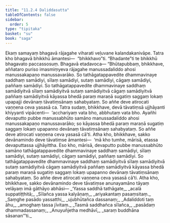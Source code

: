 ```yaml
---
title: "11.2.4 Daliddasutta"
tableOfContents: false
sidebar:
  order: 5
type: "tipitaka"
basket: "su"
book: "saga"
---
```



<DynamicBreadcrumb />

<Division number="260" book="saga">

<Paragraph number="1640" book="saga">
Ekaṃ samayaṃ bhagavā rājagahe viharati veḷuvane kalandakanivāpe. Tatra kho bhagavā bhikkhū āmantesi—  “bhikkhavo”ti. “Bhadante”ti te bhikkhū bhagavato paccassosuṃ. Bhagavā etadavoca—
</Paragraph>

<Paragraph number="1641" book="saga">
“Bhūtapubbaṃ, bhikkhave, aññataro puriso imasmiṃyeva rājagahe manussadaliddo ahosi manussakapaṇo manussavarāko. So tathāgatappavedite dhammavinaye saddhaṃ samādiyi, sīlaṃ samādiyi, sutaṃ samādiyi, cāgaṃ samādiyi, paññaṃ samādiyi. So tathāgatappavedite dhammavinaye saddhaṃ samādiyitvā sīlaṃ samādiyitvā sutaṃ samādiyitvā cāgaṃ samādiyitvā paññaṃ samādiyitvā kāyassa bhedā paraṃ maraṇā sugatiṃ saggaṃ lokaṃ upapajji devānaṃ tāvatiṃsānaṃ sahabyataṃ. So aññe deve atirocati vaṇṇena ceva yasasā ca. Tatra sudaṃ, bhikkhave, devā tāvatiṃsā ujjhāyanti khiyyanti vipācenti—  ‘acchariyaṃ vata bho, abbhutaṃ vata bho. Ayañhi devaputto pubbe manussabhūto samāno manussadaliddo ahosi manussakapaṇo manussavarāko; so kāyassa bhedā paraṃ maraṇā sugatiṃ saggaṃ lokaṃ upapanno devānaṃ tāvatiṃsānaṃ sahabyataṃ. So aññe deve atirocati vaṇṇena ceva yasasā cā’ti.
</Paragraph>

<Paragraph number="1642" book="saga">
Atha kho, bhikkhave, sakko devānamindo deve tāvatiṃse āmantesi—  ‘mā kho tumhe, mārisā, etassa devaputtassa ujjhāyittha. Eso kho, mārisā, devaputto pubbe manussabhūto samāno tathāgatappavedite dhammavinaye saddhaṃ samādiyi, sīlaṃ samādiyi, sutaṃ samādiyi, cāgaṃ samādiyi, paññaṃ samādiyi. So tathāgatappavedite dhammavinaye saddhaṃ samādiyitvā sīlaṃ samādiyitvā sutaṃ samādiyitvā cāgaṃ samādiyitvā paññaṃ samādiyitvā kāyassa bhedā paraṃ maraṇā sugatiṃ saggaṃ lokaṃ upapanno devānaṃ tāvatiṃsānaṃ sahabyataṃ. So aññe deve atirocati vaṇṇena ceva yasasā cā’ti. Atha kho, bhikkhave, sakko devānamindo deve tāvatiṃse anunayamāno tāyaṃ velāyaṃ imā gāthāyo abhāsi—
</Paragraph>

<Paragraph number="1643" type="verses" book="saga">
_‘Yassa saddhā tathāgate,_  
_acalā suppatiṭṭhitā;_  
_Sīlañca yassa kalyāṇaṃ,_  
_ariyakantaṃ pasaṃsitaṃ._  

</Paragraph>

<Paragraph number="1644" type="verses" book="saga">
_Saṃghe pasādo yassatthi,_  
_ujubhūtañca dassanaṃ;_  
_Adaliddoti taṃ āhu,_  
_amoghaṃ tassa jīvitaṃ._  

</Paragraph>

<Paragraph number="1645" type="verses" book="saga">
_Tasmā saddhañca sīlañca,_  
_pasādaṃ dhammadassanaṃ;_  
_Anuyuñjetha medhāvī,_  
_saraṃ buddhāna sāsanan’”ti._
</Paragraph>
</Division>